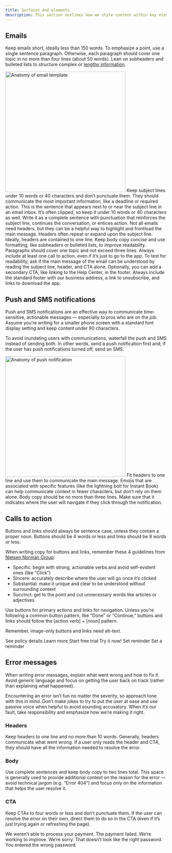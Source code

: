 ```yaml
---
title: Surfaces and elements
description: This section outlines how we style content within key elements and surfaces. For component-level guidelines, see individual component pages.
---
```



## Emails

Keep emails short, ideally less than 150 words. To emphasize a point, use a single sentence paragraph. Otherwise, each paragraph should cover one topic in no more than four lines (about 50 words). Lean on subheaders and bulleted lists to structure complex or [lengthy information](/overview/content-design/grammar-and-mechanics#section-write-using-plain-language).

<Img
    src="./email.png"
    alt="Anatomy of email template"
    width="375px"
    className="ba b-gray-300 mb3 dib"
/>
<Anatomy>
    <AnatomyItem number="1" title="Subject lines (SL)">
        <Text size={2} className="black-300">
            Keep subject lines under 10 words or 40 characters and don’t punctuate them. They should
            communicate the most important information, like a deadline or required action.
        </Text>
    </AnatomyItem>
    <AnatomyItem number="2" title="Pre-headers (PH)">
        <Text size={2} className="black-300">
            This is the sentence that appears next to or near the subject line in an email inbox.
            It’s often clipped, so keep it under 10 words or 40 characters as well. Write it as a
            complete sentence with punctuation that reinforces the subject line, continues the
            conversation, or entices action.
        </Text>
    </AnatomyItem>
    <AnatomyItem number="3" title="Headers">
        <Text size={2} className="black-300">
            Not all emails need headers, but they can be a helpful way to highlight and frontload
            the main message. Headers often repeat or expand upon the subject line. Ideally, headers
            are contained to one line.
        </Text>
    </AnatomyItem>
    <AnatomyItem number="4" title="Body">
        <Text size={2} className="black-300">
            Keep body copy concise and use formatting, like subheaders or bulleted lists, to improve
            readability. Paragraphs should cover one topic and not exceed three lines.
        </Text>
    </AnatomyItem>
    <AnatomyItem number="5" title="Calls to action (CTAs)">
        <Text size={2} className="black-300">
            Always include at least one call to action, even if it’s just to go to the app. To test
            for readability, ask if the main message of the email can be understood by reading the
            subject line, header, and CTA alone.
        </Text>
    </AnatomyItem>
    <AnatomyItem number="6" title="Footers">
        <Text size={2} className="black-300">
            Optionally, you can add a secondary CTA, like linking to the Help Center, in the footer.
            Always include the standard footer with our business address, a link to unsubscribe, and
            links to download the app.
        </Text>
    </AnatomyItem>
</Anatomy>

## Push and SMS notifications

Push and SMS notifications are an effective way to communicate time-sensitive, actionable messages — especially to pros who are on the job. Assume you’re writing for a smaller phone screen with a standard font display setting and keep content under 90 characters.

To avoid inundating users with communications, waterfall the push and SMS instead of sending both. In other words, send a push notification first and, if the user has push notifications turned off, send an SMS.

<Img
    src="./push.png"
    alt="Anatomy of push notification"
    width="375px"
    className="ba b-gray-300 mb3 dib"
/>
<Anatomy>
    <AnatomyItem number="1" title="Headers">
        <Text size={2} className="black-300">
            Fit headers to one line and use them to communicate the main message. Emojis that are
            associated with specific features (like the lightning bolt for Instant Book) can help
            communicate context in fewer characters, but don’t rely on them alone.
        </Text>
    </AnatomyItem>
    <AnatomyItem number="2" title="Body">
        <Text size={2} className="black-300">
            Body copy should be no more than three lines. Make sure that it indicates where the user
            will navigate if they click through the notification.
        </Text>
    </AnatomyItem>
</Anatomy>

## Calls to action

Buttons and links should always be sentence case, unless they contain a proper noun. Buttons should be 4 words or less and links should be 8 words or less.

When writing copy for buttons and links, remember these 4 guidelines from [Nielsen Norman Group](https://www.nngroup.com/articles/better-link-labels/):

-   Specific: begin with strong, actionable verbs and avoid self-evident ones (like “Click”)
-   Sincere: accurately describe where the user will go once it’s clicked
-   Substantial: make it unique and clear to be understood without surrounding context
-   Succinct: get to the point and cut unnecessary words like articles or adjectives

Use buttons for primary actions and links for navigation. Unless you’re following a common button pattern, like “Done” or “Continue,” buttons and links should follow the [action verb] + [noun] pattern.

Remember, image-only buttons and links need alt-text.

<Grid gutter="wide">
    <GridColumn aboveSmall={9}>
        <DoDont coloredHeading isTable className="w-100">
            <tbody>
                <tr>
                    <td>
                        <Text size={1} className="black-300">
                            See policy details
                        </Text>
                    </td>
                    <td>
                        <Text size={1} className="black-300">
                            Learn more
                        </Text>
                    </td>
                </tr>
                <tr>
                    <td>
                        <Text size={1} className="black-300">
                            Start free trial
                        </Text>
                    </td>
                    <td>
                        <Text size={1} className="black-300">
                            Try it now!
                        </Text>
                    </td>
                </tr>
                <tr>
                    <td>
                        <Text size={1} className="black-300">
                            Set reminder
                        </Text>
                    </td>
                    <td>
                        <Text size={1} className="black-300">
                            Set a reminder
                        </Text>
                    </td>
                </tr>
            </tbody>
        </DoDont>
    </GridColumn>
</Grid>

## Error messages

When writing error messages, explain what went wrong and how to fix it. Avoid generic language and focus on getting the user back on track (rather than explaining what happened).

Encountering an error isn’t fun no matter the severity, so approach tone with this in mind. Don’t make jokes to try to put the user at ease and use passive voice when helpful to avoid sounding accusatory. When it’s our fault, take responsibility and emphasize how we’re making it right.

### Headers

Keep headers to one line and no more than 10 words. Generally, headers communicate what went wrong. If a user only reads the header and CTA, they should have all the information needed to resolve the error.

### Body

Use complete sentences and keep body copy to two lines total. This space is generally used to provide additional context on the reason for the error — avoid technical jargon (e.g. “Error 404”) and focus only on the information that helps the user resolve it.

### CTA

Keep CTAs to four words or less and don’t punctuate them. If the user can resolve the error on their own, direct them to do so in the CTA (even if it’s just trying again or refreshing the page).

<Grid gutter="wide">
    <GridColumn aboveSmall={9}>
        <DoDont coloredHeading isTable className="w-100">
            <tbody>
                <tr>
                    <td>
                        <Text size={1} className="black-300">
                            We weren’t able to process your payment.
                        </Text>
                    </td>
                    <td>
                        <Text size={1} className="black-300">
                            The payment failed.
                        </Text>
                    </td>
                </tr>
                <tr>
                    <td>
                        <Text size={1} className="black-300">
                            We’re working to improve.
                        </Text>
                    </td>
                    <td>
                        <Text size={1} className="black-300">
                            We’re sorry.
                        </Text>
                    </td>
                </tr>
                <tr>
                    <td>
                        <Text size={1} className="black-300">
                            That doesn’t look like the right password.
                        </Text>
                    </td>
                    <td>
                        <Text size={1} className="black-300">
                            You entered the wrong password
                        </Text>
                    </td>
                </tr>
            </tbody>
        </DoDont>
    </GridColumn>
</Grid>
